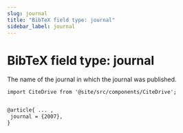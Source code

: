 ```yaml
---
slug: journal
title: "BibTeX field type: journal"
sidebar_label: journal
---
```


# BibTeX field type: journal

The name of the journal in which the journal was published.

```mdx-code-block
import CiteDrive from '@site/src/components/CiteDrive';
```
<CiteDrive /> 

```tex

@article{ ... ,
 journal = {2007},
}
```
